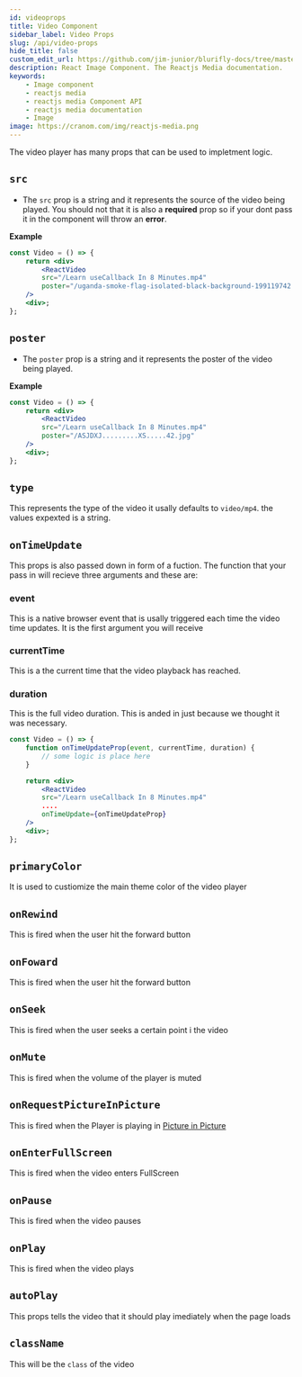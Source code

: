 ```yaml
---
id: videoprops
title: Video Component
sidebar_label: Video Props
slug: /api/video-props
hide_title: false
custom_edit_url: https://github.com/jim-junior/blurifly-docs/tree/master/reactjs-media/videoprop.mdx
description: React Image Component. The Reactjs Media documentation.
keywords:
    - Image component
    - reactjs media
    - reactjs media Component API
    - reactjs media documentation
    - Image
image: https://cranom.com/img/reactjs-media.png
---
```


The video player has many props that can be used to impletment logic.

## `src`

-   The `src` prop is a string and it represents the source of the video being played. You should not that it is also a **required** prop so if your dont pass it in the component will throw an **error**.

**Example**

```jsx {4}
const Video = () => {
	return <div>
        <ReactVideo
        src="/Learn useCallback In 8 Minutes.mp4"
        poster="/uganda-smoke-flag-isolated-black-background-199119742.jpg"
    />
    <div>;
};
```

## `poster`

-   The `poster` prop is a string and it represents the poster of the video being played.

**Example**

```jsx {5}
const Video = () => {
	return <div>
        <ReactVideo
        src="/Learn useCallback In 8 Minutes.mp4"
        poster="/ASJDXJ.........XS.....42.jpg"
    />
    <div>;
};
```

## `type`

This represents the type of the video it usally defaults to `video/mp4`. the values expexted is a string.

## `onTimeUpdate`

This props is also passed down in form of a fuction. The function that your pass in will recieve three arguments and these are:

### event

This is a native browser event that is usally triggered each time the video time updates. It is the first argument you will receive

### currentTime

This is a the current time that the video playback has reached.

### duration

This is the full video duration. This is anded in just because we thought it was necessary.

```jsx {10}
const Video = () => {
    function onTimeUpdateProp(event, currentTime, duration) {
        // some logic is place here
    }

	return <div>
        <ReactVideo
        src="/Learn useCallback In 8 Minutes.mp4"
        ....
        onTimeUpdate={onTimeUpdateProp}
    />
    <div>;
};
```

## `primaryColor`

It is used to custiomize the main theme color of the video player

## `onRewind`

This is fired when the user hit the forward button

## `onFoward`

This is fired when the user hit the forward button

## `onSeek`

This is fired when the user seeks a certain point i the video

## `onMute`

This is fired when the volume of the player is muted

## `onRequestPictureInPicture`

This is fired when the Player is playing in [Picture in Picture](https://wicg.github.io/picture-in-picture/)

## `onEnterFullScreen`

This is fired when the video enters FullScreen

## `onPause`

This is fired when the video pauses

## `onPlay`

This is fired when the video plays

## `autoPlay`

This props tells the video that it should play imediately when the page loads

## `className`

This will be the `class` of the video
